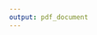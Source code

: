```yaml
---
output: pdf_document
---
```


\clearpage
\vspace*{\fill}



\begin{centering}

\begin{figure}[!ht]
  \begin{center}
    \includegraphics[width=.8in]{UNMSM_escudo-2000px.png}
  \end{center}
\end{figure}




\Large
UNIVERSIDAD NACIONAL MAYOR DE SAN MARCOS

\large
(Universidad del Perú, DECANA DE AMÉRICA)

\vspace{.5 cm}

\Large
FACULTAD DE CIENCIAS BIOLÓGICAS

\vspace{.5 cm}

\normalsize
ESCUELA ACADÉMICO PROFESIONAL DE

GENÉTICA Y BIOTECNOLOGÍA




\vspace{2.5 cm}

\Large
Perfil de anticuerpos en respuesta a la infección con malaria vivax 
en pacientes de la ciudad de Iquitos (Loreto - Perú) 
según su exposición previa 
mediante un enfoque inmunómico.
%% con sintomatología severa y no complicada/ pre-inmunes/ semi-inmunes

\vspace{2.5 cm}




\Large
Proyecto de Tesis para obtar al Título Profesional de 

Biólogo Genetista y Biotecnólogo

\vspace{1.5 cm}


\Large
Bach. Andree Adolfo Valle Campos

\vspace{1 cm}

Lima - Perú

\vspace{.5 cm}

2017

\end{centering}

\vfill
\clearpage